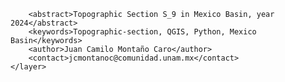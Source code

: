 <?xml version="1.0" encoding="UTF-8"?>
<qgis>
    <layer>
        <title>S_9</title>
        <abstract>Topographic Section S_9 in Mexico Basin, year 2024</abstract>
        <keywords>Topographic-section, QGIS, Python, Mexico Basin</keywords>
        <author>Juan Camilo Montaño Caro</author>
        <contact>jcmontanoc@comunidad.unam.mx</contact>
    </layer>
</qgis>
